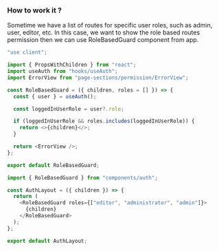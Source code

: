 ### How to work it ?

Sometime we have a list of routes for specific user roles, such as admin, user, editor, etc. In this case, we want to show the role based routes permission then we can use RoleBasedGuard component from app.

```js RoleBasedGuard.jsx
"use client";

import { PropsWithChildren } from "react";
import useAuth from "hooks/useAuth";
import ErrorView from "page-sections/permission/ErrorView";

const RoleBasedGuard = ({ children, roles = [] }) => {
  const { user } = useAuth();

  const loggedInUserRole = user?.role;

  if (loggedInUserRole && roles.includes(loggedInUserRole)) {
    return <>{children}</>;
  }

  return <ErrorView />;
};

export default RoleBasedGuard;
```

```js layout.jsx
import { RoleBasedGuard } from "components/auth";

const AuthLayout = ({ children }) => {
  return (
    <RoleBasedGuard roles={["editor", "administrator", "admin"]}>
      {children}
    </RoleBasedGuard>
  );
};

export default AuthLayout;
```
